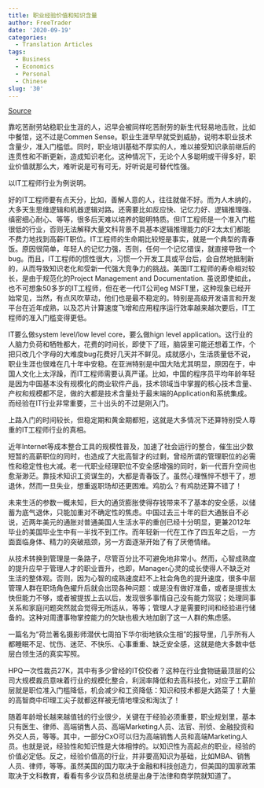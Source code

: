 ```yaml
---
title: 职业经验价值和知识含量
author: FreeTrader
date: '2020-09-19'
categories:
  - Translation Articles
tags:
  - Business
  - Economics
  - Personal
  - Chinese
slug: '30'
---
```


[Source](https://www.ezwxc.com/topic/career/438348)

靠吃苦耐劳站稳职业生涯的人，迟早会被同样吃苦耐劳的新生代轻易地击败，比如中餐馆，这不过是Commen Sense。职业生涯早早就受到威胁，说明本职业技术含量少，准入门槛低。同时，职业培训基础不厚实的人，难以接受知识承前继后的连贯性和不断更新，造成知识老化。这种情况下，无论个人多聪明或干得多好，职业价值就那么大，难听说是可有可无，好听说是可替代性强。

以IT工程师行业为例说明。

好的IT工程师要有点天分，比如，善解人意的人，往往就做不好。而为人木纳的，大多天生思维逻辑和机器逻辑对路。还需要比如反应快、记忆力好、逻辑推理强、缜密细心耐心、等等，很多后天难以培养的聪明特质。但IT工程师是一个准入门槛很低的行业，否则无法解释大量文科背景不具基本逻辑推理能力的F2太太们都能不费力地找到高薪IT职位。IT工程师的生命期比较短是事实，就是一个典型的青春饭。原因很简单，年轻人的记忆力强，否则，任何一个记忆错误，就直接导致一个bug。而且，IT工程师的惯性很大，习惯一个开发工具或平台后，会自然地抵制新的，从而导致知识老化和受新一代强大竞争力的挑战。美国IT工程师的寿命相对较长，是由于规范化的Project Management and Documentation. 虽说即使如此，也不可想象50多岁的IT工程师，但在老一代IT公司eg MSFT里，这种现象已经开始常见，当然，有点风吹草动，他们也是最不稳定的。特别是高级开发语言和开发平台在近年成熟，以及芯片计算速度飞增和应用程序运行效率越来越次要后，IT工程师的准入门槛变得更低。

IT要么做system level/low level core，要么做hign level application。这行业的人脑力负荷和牺牲都大，花费的时间长，即使下了班，脑袋里可能还想着工作，个把只改几个字母的大难度bug花费好几天并不鲜见。成就感小，生活质量低不说，职业生涯也很难在几十年中安稳。在亚洲特别是中国大陆尤其明显，原因在于，中国人文化上太浮躁，而IT工程师需要认真严谨。比如，中国的程序员平均年龄年轻是因为中国基本没有规模化的商业软件产品，技术领域当中掌握的核心技术含量、产权和规模都不足，做的大都是技术含量处于最末端的Application和系统集成。而经验在IT行业非常重要，三十出头的不过是刚入门。

上路入门的时间较长，但稳定期和黄金期都短，这就是大多情况下还算特别受人尊重的IT工程师行业的真相。

近年Internet等成本整合工具的规模性普及，加速了社会运行的整合，催生出少数短暂的高薪职位的同时，也造成了大批高智才的过剩，曾经所谓的管理职位的必需性和稳定性也大减。老一代职业经理职位不安全感增强的同时，新一代晋升空间也愈渐渺茫。靠技术知识工资谋生的，大都是青春饭了。虽然心理憔悴不想干了，想退休，然而一旦失业，想重返职场却还更困难。鸡肋么？有鸡肋还算不错了！

未来生活的参数一概未知，巨大的通货膨胀使得存钱带来不了基本的安全感，以储蓄为底气退休，只能加重对不确定性的焦虑。中国过去三十年的巨大通胀自不必说，近两年美元的通胀对普通美国人生活水平的重创已经十分明显，更兼2012年毕业的美国毕业生中有一半找不到工作。而年轻新一代在工作了四五年之后，一方面面临身体、精力的突破瓶颈，另一方面逐渐开始了有了厌倦情绪。

从技术转换到管理是一条路子，尽管百分比不可避免地非常小。然而，心智成熟度的提升应早于管理人才的职业晋升，也即，Manager心灵的成长使得人不缺乏对生活的整体观。否则，因为心智的成熟速度赶不上社会角色的提升速度，很多中层管理人群在职场角色擢升后就会出现各种问题：或是没有做好准备，或者是提拔太快但能力不够，或者被提拔上去以后，发现很多事情自己没有能力驾驭；处理同事关系和家庭问题突然就会觉得无所适从，等等；管理人才是需要时间和经验进行储备的。这种对周遭事物掌控能力的欠缺也极大地加剧了这一人群的焦虑感。

一篇名为“荷兰著名摄影师潜伏七周拍下华尔街地铁众生相”的报导里，几乎所有人都睡眠不足、忧伤、迷茫、不快乐、心事重重、缺乏安全感，这就是绝大多数中低层白领生活的真实写照。

HPQ一次性裁员27K，其中有多少曾经的IT佼佼者？这种在行业食物链最顶层的公司大规模裁员意味着行业的规模化整合，利润率降低和去高科技化，对应于工薪阶层就是职位准入门槛降低，机会减少和工资降低：知识和技术都是大路菜了！大量的高智商中印理工尖子就都这样被无情地埋没和淘汰了！

随着年龄增长越来越值钱的行业很少，关键在于经验必须重要，职业规划里，基本只有医生、律师、高端销售人员、高端Marketing人员、法官、刑侦、金融投资和外交人员，等等。其中，一部分CxO可以归为高端销售人员和高端Marketing人员。也就是说，经验性和知识性是大体相悖的。以知识性为高起点的职业，经验的价值必定低。反之，经验价值高的行业，并非要高知识为基础，比如MBA、销售人员、律师，等等。虽然美国的国力取决于金融和科技创造力，但美国的国家政策取决于文科教育，看看有多少议员和总统是出身于法律和商学院就知道了。